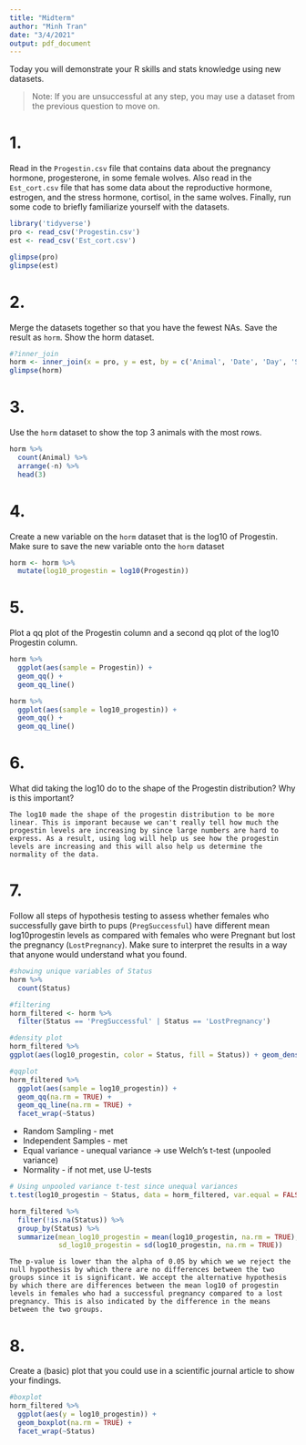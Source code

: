 ---
title: "Midterm"
author: "Minh Tran"
date: "3/4/2021"
output: pdf_document
---

Today you will demonstrate your R skills and stats knowledge using new datasets.

> Note: If you are unsuccessful at any step, you may use a dataset from the previous question to move on.

# 1.

Read in the `Progestin.csv` file that contains data about the pregnancy hormone, progesterone, in some female wolves. Also read in the `Est_cort.csv` file that has some data about the reproductive hormone, estrogen, and the stress hormone, cortisol, in the same wolves. Finally, run some code to briefly familiarize yourself with the datasets.

```{r, message = FALSE}
library('tidyverse')
pro <- read_csv('Progestin.csv')
est <- read_csv('Est_cort.csv')
```

```{r}
glimpse(pro)
glimpse(est)
```

# 2. 

Merge the datasets together so that you have the fewest NAs. Save the result as `horm`. Show the horm dataset.

```{r}
#?inner_join
horm <- inner_join(x = pro, y = est, by = c('Animal', 'Date', 'Day', 'Status'))
glimpse(horm)
```

# 3. 

Use the `horm` dataset to show the top 3 animals with the most rows. 

```{r}
horm %>% 
  count(Animal) %>% 
  arrange(-n) %>% 
  head(3)
```

# 4. 

Create a new variable on the `horm` dataset that is the log10 of Progestin. Make sure to save the new variable onto the `horm` dataset

```{r}
horm <- horm %>% 
  mutate(log10_progestin = log10(Progestin))
```


# 5.

Plot a qq plot of the Progestin column and a second qq plot of the log10 Progestin column.

```{r}
horm %>% 
  ggplot(aes(sample = Progestin)) + 
  geom_qq() +
  geom_qq_line() 
```

```{r}
horm %>% 
  ggplot(aes(sample = log10_progestin)) + 
  geom_qq() +
  geom_qq_line() 
```

# 6. 

What did taking the log10 do to the shape of the Progestin distribution? Why is this important?

`The log10 made the shape of the progestin distribution to be more linear. This is imporant because we can't really tell how much the progestin levels are increasing by since large numbers are hard to express. As a result, using log will help us see how the progestin levels are increasing and this will also help us determine the normality of the data. `

# 7.

Follow all steps of hypothesis testing to assess whether females who successfully gave birth to pups (`PregSuccessful`) have different mean log10progestin levels as compared with females who were Pregnant but lost the pregnancy (`LostPregnancy`). Make sure to interpret the results in a way that anyone would understand what you found.


```{r}
#showing unique variables of Status
horm %>% 
  count(Status)
```

```{r}
#filtering
horm_filtered <- horm %>% 
  filter(Status == 'PregSuccessful' | Status == 'LostPregnancy')
```

```{r}
#density plot
horm_filtered %>% 
ggplot(aes(log10_progestin, color = Status, fill = Status)) + geom_density(alpha = 0.5)
```

```{r}
#qqplot
horm_filtered %>% 
  ggplot(aes(sample = log10_progestin)) + 
  geom_qq(na.rm = TRUE) +
  geom_qq_line(na.rm = TRUE) +
  facet_wrap(~Status)
```

- Random Sampling - met
- Independent Samples - met
- Equal variance - unequal variance -> use Welch's t-test (unpooled variance) 
- Normality - if not met, use U-tests


```{r}
# Using unpooled variance t-test since unequal variances
t.test(log10_progestin ~ Status, data = horm_filtered, var.equal = FALSE)
```

```{r}
horm_filtered %>% 
  filter(!is.na(Status)) %>% 
  group_by(Status) %>% 
  summarize(mean_log10_progestin = mean(log10_progestin, na.rm = TRUE), 
            sd_log10_progestin = sd(log10_progestin, na.rm = TRUE))
```

`The p-value is lower than the alpha of 0.05 by which we we reject the null hypothesis by which there are no differences between the two groups since it is significant. We accept the alternative hypothesis by which there are differences between the mean log10 of progestin levels in females who had a successful pregnancy compared to a lost pregnancy. This is also indicated by the difference in the means between the two groups.`

# 8. 

Create a (basic) plot that you could use in a scientific journal article to show your findings.

```{r}
#boxplot
horm_filtered %>% 
  ggplot(aes(y = log10_progestin)) + 
  geom_boxplot(na.rm = TRUE) +
  facet_wrap(~Status)
```

